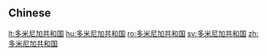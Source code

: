 ==Chinese==
{{zh-see|多米尼加共和國}}

[[lt:多米尼加共和国]]
[[hu:多米尼加共和国]]
[[ro:多米尼加共和国]]
[[sv:多米尼加共和国]]
[[zh:多米尼加共和国]]